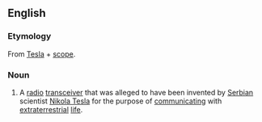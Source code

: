 ==English==

===Etymology===
From [[Tesla]] + [[scope]].

===Noun===
{{wikipedia}}
{{en-noun}}
# A [[radio]] [[transceiver]] that was alleged to have been invented by [[Serbia]]n scientist [[w:Nikola Tesla|Nikola Tesla]] for the purpose of [[communicate|communicating]] with [[extraterrestrial]] [[life]].